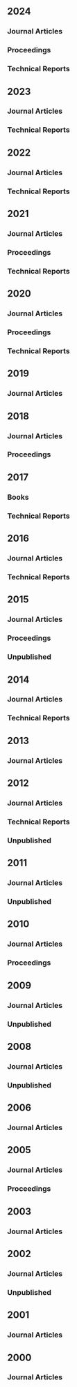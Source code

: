 
## 2024

### Journal Articles

::: {#refs-articles2024}
:::

### Proceedings

::: {#refs-proceedings2024}
:::

### Technical Reports

::: {#refs-techrep2024}
:::

## 2023

### Journal Articles

::: {#refs-articles2023}
:::

### Technical Reports

::: {#refs-techrep2023}
:::

## 2022

### Journal Articles

::: {#refs-articles2022}
:::

### Technical Reports

::: {#refs-techrep2022}
:::

## 2021

### Journal Articles

::: {#refs-articles2021}
:::

### Proceedings

::: {#refs-proceedings2021}
:::

### Technical Reports

::: {#refs-techrep2021}
:::

## 2020

### Journal Articles

::: {#refs-articles2020}
:::

### Proceedings

::: {#refs-proceedings2020}
:::

### Technical Reports

::: {#refs-techrep2020}
:::

## 2019

### Journal Articles

::: {#refs-articles2019}
:::

## 2018

### Journal Articles

::: {#refs-articles2018}
:::

### Proceedings

::: {#refs-proceedings2018}
:::

## 2017

### Books

::: {#refs-books2017}
:::

### Technical Reports

::: {#refs-techrep2017}
:::

## 2016

### Journal Articles

::: {#refs-articles2016}
:::

### Technical Reports

::: {#refs-techrep2016}
:::

## 2015

### Journal Articles

::: {#refs-articles2015}
:::

### Proceedings

::: {#refs-proceedings2015}
:::

### Unpublished

::: {#refs-unpublished2015}
:::

## 2014

### Journal Articles

::: {#refs-articles2014}
:::

### Technical Reports

::: {#refs-techrep2014}
:::

## 2013

### Journal Articles

::: {#refs-articles2013}
:::

## 2012

### Journal Articles

::: {#refs-articles2012}
:::

### Technical Reports

::: {#refs-techrep2012}
:::

### Unpublished

::: {#refs-unpublished2012}
:::

## 2011

### Journal Articles

::: {#refs-articles2011}
:::

### Unpublished

::: {#refs-unpublished2011}
:::

## 2010

### Journal Articles

::: {#refs-articles2010}
:::

### Proceedings

::: {#refs-proceedings2010}
:::

## 2009

### Journal Articles

::: {#refs-articles2009}
:::

### Unpublished

::: {#refs-unpublished2009}
:::

## 2008

### Journal Articles

::: {#refs-articles2008}
:::

### Unpublished

::: {#refs-unpublished2008}
:::

## 2006

### Journal Articles

::: {#refs-articles2006}
:::

## 2005

### Journal Articles

::: {#refs-articles2005}
:::

### Proceedings

::: {#refs-proceedings2005}
:::

## 2003

### Journal Articles

::: {#refs-articles2003}
:::

## 2002

### Journal Articles

::: {#refs-articles2002}
:::

### Unpublished

::: {#refs-unpublished2002}
:::

## 2001

### Journal Articles

::: {#refs-articles2001}
:::

## 2000

### Journal Articles

::: {#refs-articles2000}
:::

